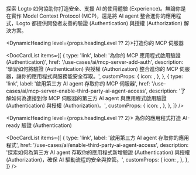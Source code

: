 
探索 Logto 如何協助你打造安全、支援 AI 的使用體驗 (Experience)。無論你是在實作 Model Context Protocol (MCP)，還是將 AI agent 整合進你的應用程式，Logto 都提供開發者友善的驗證 (Authentication) 與授權 (Authorization) 解決方案。

<DynamicHeading level={props.headingLevel ?? 2}>打造你的 MCP 伺服器</DynamicHeading>

<DocCardList
  items={[
    {
      type: 'link',
      label: '為你的 MCP 應用程式啟用驗證 (Authentication)',
      href: '/use-cases/ai/mcp-server-add-auth',
      description:
        '學習如何將驗證 (Authentication) 與授權 (Authorization) 整合進你的 MCP 伺服器，讓你的應用程式與服務能安全存取。',
      customProps: {
        icon: <SecurityIcon />,
      },
    },
    {
      type: 'link',
      label: '啟用第三方 AI agent 存取你的 MCP 伺服器',
      href: '/use-cases/ai/mcp-server-enable-third-party-ai-agent-access',
      description:
        '了解如何為連接到你 MCP 伺服器的第三方 AI agent 與應用程式啟用驗證 (Authentication) 與授權 (Authorization)。',
      customProps: {
        icon: <FlaskIcon />,
      },
    },
  ]}
/>

<DynamicHeading level={props.headingLevel ?? 2}>
  為你的應用程式打造 AI-ready 驗證 (Authentication)
</DynamicHeading>

<DocCardList
  items={[
    {
      type: 'link',
      label: '啟用第三方 AI agent 存取你的應用程式',
      href: '/use-cases/ai/enable-third-party-ai-agent-access',
      description:
        '探索如何為第三方 AI agent 存取你的應用程式新增驗證 (Authentication) 與授權 (Authorization)，確保 AI 驅動流程的安全與控管。',
      customProps: {
        icon: <RobotIcon />,
      },
    },
  ]}
/>
